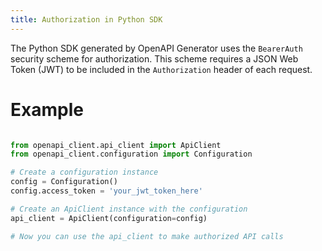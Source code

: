 ```yaml
---
title: Authorization in Python SDK
---
```


The Python SDK generated by OpenAPI Generator uses the `BearerAuth` security scheme for authorization. This scheme requires a JSON Web Token (JWT) to be included in the `Authorization` header of each request.

# Example

```python

from openapi_client.api_client import ApiClient
from openapi_client.configuration import Configuration

# Create a configuration instance
config = Configuration()
config.access_token = 'your_jwt_token_here'

# Create an ApiClient instance with the configuration
api_client = ApiClient(configuration=config)

# Now you can use the api_client to make authorized API calls
```
